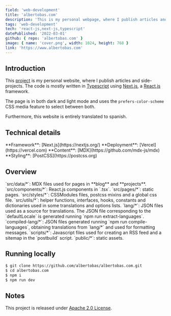 ```yaml
---
field: 'web-development'
title: 'albertobas.com'
description: 'This is my personal webpage, where I publish articles and side-projects.'
tags: 'web-development'
tech: 'react-js,next-js,typescript'
datePublished: '2022-03-01'
github: { repo: 'albertobas.com' }
image: { name: 'cover.png', width: 1024, height: 768 }
link: 'https://www.albertobas.com'
---
```


## Introduction

This [project](https://github.com/albertobas/albertobas.com 'https://github.com/albertobas/albertobas.com') is my personal website, where I publish articles and side-projects. The code is mostly written in [Typescript](/tags/typescript) using [Next.js](/tags/next-js), a [React.js](/tags/react-js) framework.

The page is in both dark and light mode and uses the `prefers-color-scheme` CSS media feature to select between both.

Furthermore, this website is entirely translated to spanish.

## Technical details

<IUl>
  <ILi>**Framework**: [Next.js](https://nextjs.org/)</ILi>
  <ILi>**Deployment**: [Vercel](https://vercel.com)</ILi>
  <ILi>**Content**: [MDX](https://github.com/mdx-js/mdx)</ILi>
  <ILi>**Styling**: [PostCSS](https://postcss.org)</ILi>
</IUl>

## Overview

<IUl>
  <ILi>`src/data/*`: MDX files used for pages in **blog** and **projects**.</ILi>
  <ILi>`src/components/*`: React.js components in `.tsx`.</ILi>
  <ILi>`src/pages/*`: static pages.</ILi>
  <ILi>`src/styles/*`: CSSModules files, postcss mixins and a global css file.</ILi>
  <ILi>`src/utils/*`: helper functions, interfaces, hooks, constants and dictionaries used in some translations and options lists.</ILi>
  <ILi>`lang/*`: JSON files used as a source for translations. The JSON file corresponding to the `defaultLocale` is generated running `npm run extract-languages`.</ILi>
  <ILi>`compiled-lang/*`: JSON files generated running `npm run compile-languages`, obtaining translations from `lang/*` and used for formatting messages.</ILi>
  <ILi>`scripts/*`: Javascript files used for creating an RSS feed and a sitemap in the `postbuild` script.</ILi>
  <ILi>`public/*`: static assets.</ILi>
</IUl>

## Running locally

```bash
$ git clone https://github.com/albertobas/albertobas.com.git
$ cd albertobas.com
$ npm i
$ npm run dev
```

## Notes

This project is released under [Apache 2.0 License](https://github.com/albertobas/albertobas.com/blob/main/LICENSE).
